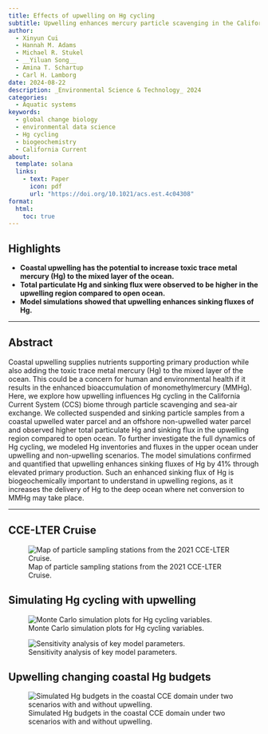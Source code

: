 ```yaml
---
title: Effects of upwelling on Hg cycling
subtitle: Upwelling enhances mercury particle scavenging in the California Current System
author: 
  - Xinyun Cui
  - Hannah M. Adams
  - Michael R. Stukel
  - __Yiluan Song__
  - Amina T. Schartup
  - Carl H. Lamborg
date: 2024-08-22
description: _Environmental Science & Technology_ 2024
categories:
  - Aquatic systems
keywords:
  - global change biology
  - environmental data science
  - Hg cycling
  - biogeochemistry
  - California Current
about:
  template: solana
  links:
    - text: Paper
      icon: pdf
      url: "https://doi.org/10.1021/acs.est.4c04308"
format:
  html:
    toc: true
---
```


## Highlights

-   **Coastal upwelling has the potential to increase toxic trace metal mercury (Hg) to the mixed layer of the ocean.**
-   **Total particulate Hg and sinking flux were observed to be higher in the upwelling region compared to open ocean.**
-   **Model simulations showed that upwelling enhances sinking fluxes of Hg.**

------------------------------------------------------------------------

## Abstract

Coastal upwelling supplies nutrients supporting primary production while also adding the toxic trace metal mercury (Hg) to the mixed layer of the ocean. This could be a concern for human and environmental health if it results in the enhanced bioaccumulation of monomethylmercury (MMHg). Here, we explore how upwelling influences Hg cycling in the California Current System (CCS) biome through particle scavenging and sea-air exchange. We collected suspended and sinking particle samples from a coastal upwelled water parcel and an offshore non-upwelled water parcel and observed higher total particulate Hg and sinking flux in the upwelling region compared to open ocean. To further investigate the full dynamics of Hg cycling, we modeled Hg inventories and fluxes in the upper ocean under upwelling and non-upwelling scenarios. The model simulations confirmed and quantified that upwelling enhances sinking fluxes of Hg by 41% through elevated primary production. Such an enhanced sinking flux of Hg is biogeochemically important to understand in upwelling regions, as it increases the delivery of Hg to the deep ocean where net conversion to MMHg may take place.

------------------------------------------------------------------------

## CCE-LTER Cruise

![Map of particle sampling stations from the 2021 CCE-LTER Cruise.](1.jpeg)

## Simulating Hg cycling with upwelling

![Monte Carlo simulation plots for Hg cycling variables.](2.png)

![Sensitivity analysis of key model parameters.](3.jpeg)

## Upwelling changing coastal Hg budgets

![Simulated Hg budgets in the coastal CCE domain under two scenarios with and without upwelling.](4.jpeg)
